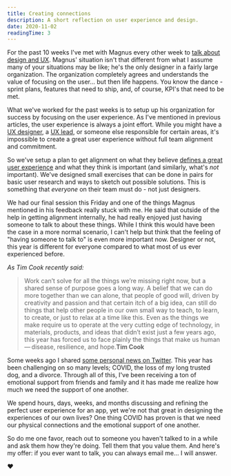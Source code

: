 ```yaml
---
title: Creating connections
description: A short reflection on user experience and design.
date: 2020-11-02
readingTime: 3
---
```


For the past 10 weeks I've met with Magnus every other week to <a href="/coaching">talk about design and UX</a>. Magnus' situation isn't that different from what I assume many of your situations may be like; he's the only designer in a fairly large organization. The organization completely agrees and understands the value of focusing on the user... but then life happens. You know the dance - sprint plans, features that need to ship, and, of course, KPI's that need to be met.

What we've worked for the past weeks is to setup up his organization for success by focusing on the user experience. As I've mentioned in previous articles, the user experience is always a joint effort. While you might have a <a href="/uxdesigner/">UX designer</a>, a <a href="/uxlead/">UX lead</a>, or someone else responsible for certain areas, it's impossible to create a great user experience without full team alignment and commitment.

So we've setup a plan to get alignment on what they believe <a href="/uxstrategy/">defines a great user experience</a> and what they think is important (and similarly, what's *not* important). We've designed small exercises that can be done in pairs for basic user research and ways to sketch out possible solutions. This is something that *everyone* on their team must do - not just designers.

We had our final session this Friday and one of the things Magnus mentioned in his feedback really stuck with me. He said that outside of the help in getting alignment internally, he had really enjoyed just having someone to talk to about these things. While I think this would have been the case in a more normal scenario, I can't help but think that the feeling of "having someone to talk to" is even more important now. Designer or not, this year is different for everyone compared to what most of us ever experienced before.

*As Tim Cook recently said:*

>Work can’t solve for all the things we’re missing right now, but a shared sense of purpose goes a long way. A belief that we can do more together than we can alone, that people of good will, driven by creativity and passion and that certain itch of a big idea, can still do things that help other people in our own small way to teach, to learn, to create, or just to relax at a time like this. Even as the things we make require us to operate at the very cutting edge of technology, in materials, products, and ideas that didn’t exist just a few years ago, this year has forced us to face plainly the things that make us human — disease, resilience, and hope.**Tim Cook**

Some weeks ago I shared <a href="https://mobile.twitter.com/antonsten/status/1319352861239758849">some personal news on Twitter</a>. This year has been challenging on so many levels; COVID, the loss of my long trusted dog, and a divorce. Through all of this, I've been receiving a ton of emotional support from friends and family and it has made me realize how much we need the support of one another.

We spend hours, days, weeks, and months discussing and refining the perfect user experience for an app, yet we're not that great in designing the experiences of our own lives? One thing COVID has proven is that we need our physical connections and the emotional support of one another.

So do me one favor, reach out to someone you haven't talked to in a while and ask them how they're doing. Tell them that you value them. And here's my offer: if you ever want to talk, you can always email me... I will answer.

♥️